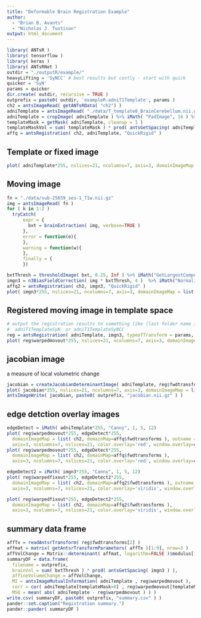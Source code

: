 ```yaml
---
title: "Deformable Brain Registration Example"
author:
  - "Brian B. Avants"
  - "Nicholas J. Tustison"
output: html_document
---
```


```r
library( ANTsR )
library( tensorflow )
library( keras )
library( ANTsRNet )
outdir = "./outputR/example/"
heavyLifting = 'SyNCC' # best results but costly - start with quick
quicker = 'SyN'
params = quicker
dir.create( outdir, recursive = TRUE )
outprefix = paste0( outdir, 'exampleR-adniT1Template', params )
ch2 = antsImageRead( getANTsRData( "ch2") )
adniTemplate = antsImageRead( "./data/T_template0_BrainCerebellum.nii.gz")
adniTemplate = cropImage( adniTemplate ) %>% iMath( "PadImage", 16 ) %>% iMath("Normalize")
templateMask = getMask( adniTemplate, cleanup = 1 )
templateMaskVol = sum( templateMask ) * prod( antsGetSpacing( adniTemplate ) )
affq = antsRegistration( ch2, adniTemplate, "QuickRigid" )
```

## Template or fixed image

```r
plot( adniTemplate*255, nslices=21, ncolumns=7, axis=3, domainImageMap = list( ch2, domainMap=affq$fwdtransforms ) )
```

## Moving image

```r
fn = "./data/sub-25659_ses-1_T1w.nii.gz"
img = antsImageRead( fn )
for ( k in 1:2 )
  tryCatch(
      expr = {
        bxt = brainExtraction( img, verbose=TRUE )
      },
      error = function(e){
      },
      warning = function(w){
      },
      finally = {
      })

bxtThresh = thresholdImage( bxt, 0.25, Inf ) %>% iMath("GetLargestComponent")
imgn3 = n3BiasFieldCorrection( img * bxtThresh, 4 )  %>% iMath("Normalize")
affq2 = antsRegistration( ch2, imgn3, "QuickRigid" )
plot( imgn3*255, nslices=21, ncolumns=7, axis=3, domainImageMap = list( ch2, domainMap=affq2$fwdtransforms ) )
```

## Registered moving image in template space

```r
# output the registration results to something like (last folder name in NRG style):
#  adniT1TemplateSyN  or adniT1TemplateSyNCC
reg = antsRegistration( adniTemplate, imgn3, typeofTransform = params, outprefix=outprefix )
plot( reg$warpedmovout*255, nslices=21, ncolumns=7, axis=3, domainImageMap = list( ch2, domainMap=affq$fwdtransforms ) )

```

## jacobian image

a measure of local volumetric change

```r
jacobian = createJacobianDeterminantImage( adniTemplate, reg$fwdtransforms[1], doLog = TRUE, geom = TRUE )
plot( jacobian*255, nslices=21, ncolumns=7, axis=3, domainImageMap = list( ch2, domainMap=affq$fwdtransforms ) )
antsImageWrite( jacobian, paste0( outprefix, "jacobian.nii.gz" ) )

```

## edge detction overlay images

```r
edgeDetect = iMath( adniTemplate*255, "Canny", 1, 5, 12)
plot( reg$warpedmovout*255, edgeDetect*255,
  domainImageMap = list( ch2, domainMap=affq$fwdtransforms ), outname = paste0(outprefix, "_QCtemplate.png"),
  axis=3, ncolumns=7, nslices=21, color.overlay='red', window.overlay=c(100,255))
plot( reg$warpedmovout*255, edgeDetect*255,
  domainImageMap = list( ch2, domainMap=affq$fwdtransforms ),
  axis=3, ncolumns=7, nslices=21, color.overlay='red', window.overlay=c(100,255))

edgeDetect2 = iMath( imgn3*255, "Canny", 1, 5, 12)
plot( reg$warpedfixout*255, edgeDetect2*255,
  domainImageMap = list( ch2, domainMap=affq2$fwdtransforms ), outname = paste0(outprefix, "_QCmove.png"),
  axis=3, ncolumns=7, nslices=21, color.overlay='viridis', window.overlay=c(100,255))

plot( reg$warpedfixout*255, edgeDetect2*255,
  domainImageMap = list( ch2, domainMap=affq2$fwdtransforms ),
  axis=3, ncolumns=7, nslices=21, color.overlay='viridis', window.overlay=c(100,255))
```

## summary data frame

```r
affTx = readAntsrTransform( reg$fwdtransforms[2] )
affmat = matrix( getAntsrTransformParameters( affTx )[1:9], nrow=3 )
affVolChange = Matrix::determinant( affmat, logarithm=FALSE )$modulus[1]
summaryDF = data.frame(
  filename = outprefix,
  brainVol = sum( bxtThresh ) * prod( antsGetSpacing( imgn3 ) ),
  affineVolumeChange = affVolChange,
  MI = antsImageMutualInformation( adniTemplate , reg$warpedmovout ),
  corr = cor( adniTemplate[templateMask>0] , reg$warpedmovout[templateMask>0] ),
  MSQ = mean( abs( adniTemplate - reg$warpedmovout ) ) )
write.csv( summaryDF, paste0( outprefix, "summary.csv" ) )
pander::set.caption("Registration summary.")
pander::pander( summaryDF )
```
